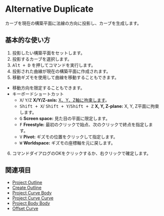
# Alternative Duplicate

<Reference shortcut="Alt + D" command="Alternative Duplicate" button="コマンドバー左"  buttonIcon='button-duplicate'/>

カーブを現在の構築平面に法線の方向に投影し、カーブを生成します。

## 基本的な使い方

1. 投影したい構築平面をセットします。
2. 投影するカーブを選択します。
3. <kbd>Alt + D</kbd> を押してコマンドを実行します。
4. 投影された曲線が現在の構築平面に作成されます。
5. 移動ギズモを使用して曲線を移動することもできます。
  - 移動方向を限定することもできます。
  - <Kst>キーボードショートカット</Kst>
    - <kbd>X</kbd>/ <kbd>Y</kbd>/<kbd>Z</kbd> **X/Y/Z-axis:** [X、Y、Z軸に拘束します](/tool/sketching-essentials#constrain-to-an-axis)。
    - <kbd>Shift + X</kbd>/ <kbd>Shift + Y</kbd>/<kbd>Shift + Z</kbd> **X, Y, Z-plane:** X, Y, Z平面に拘束します。
    - <kbd>G</kbd> **Screen space:** 見た目の平面に限定します。
    - <kbd>F</kbd> **Freestyle:** 最初のクリックで始点、次のクリックで終点を指定します。
    - <kbd>V</kbd> **Pivot:** ギズモの位置をクリックして指定します。
    - <kbd>W</kbd> **Worldspace:** ギズモの座標軸を元に戻します。
6. コマンドダイアログのOKをクリックするか、右クリックで確定します。

## 関連項目
- [Project Outline](project-outline)
- [Create Outline](create-outline)
- [Project Curve Body](project-curve-body)
- [Project Curve Curve](project-curve-curve)
- [Project Body Body](project-body-body)
- [Offset Curve](offset-curve)